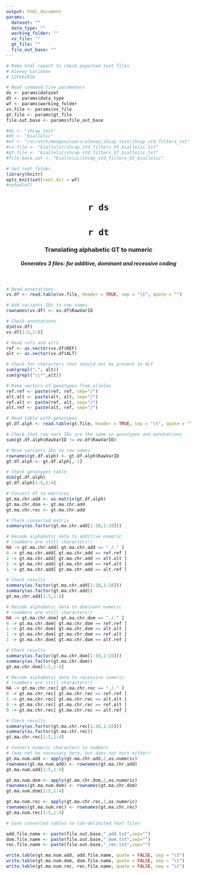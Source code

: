 ```yaml
---
output: html_document
params: 
  dataset: ""
  data_type: ""
  working_folder: ""
  vv_file: ""
  gt_file: ""
  file_out_base: ""
---
```


```r

# Make html report to check exported text files
# Alexey Larionov
# 12Feb2016

# Read command line parameters
ds <- params$dataset
dt <- params$data_type
wf <- params$working_folder
vv.file <- params$vv_file
gt.file <- params$gt_file
file.out.base <- params$file_out_base

#ds <- "ihcap_test"
#dt <- "biallelic"
#wf <- "/scratch/medgen/users/alexey/ihcap_test/ihcap_std_filters_txt"
#vv.file <- "biallelic/ihcap_std_filters_VV_biallelic.txt"
#gt.file <- "biallelic/ihcap_std_filters_GT_biallelic.txt"
#file.base.out <- "biallelic/ihcap_std_filters_GT_biallelic"

# Set root folder
library(knitr)
opts_knit$set(root.dir = wf)
#setwd(wf)

```

<center> <H1> `r ds` </H1> </center>
<center> <H1> `r dt` </H1> </center> 
<center> <H3> Translating alphabetic GT to numeric </H3> </center>
<center> <H5> Generates 3 files: for additive, dominant and recessive coding </H5> </center> 
<br>

```r

# Read annotations
vv.df <- read.table(vv.file, header = TRUE, sep = "\t", quote = "")

# Add variants IDs to row names
rownames(vv.df) <- vv.df$RawVarID

# Check annotations
dim(vv.df)
vv.df[1:5,1:8]

# Read refs and alts
ref <- as.vector(vv.df$REF)
alt <- as.vector(vv.df$ALT)

# Check for characters that should not be present in ALT
sum(grepl(",", alt))
sum(grepl("\\*",alt))

# Make vectors of genotypes from alleles
ref.ref <- paste(ref, ref, sep="/")
alt.alt <- paste(alt, alt, sep="/")
ref.alt <- paste(ref, alt, sep="/")
alt.ref <- paste(alt, ref, sep="/")

# Read table with genotypes
gt.df.alph <- read.table(gt.file, header = TRUE, sep = "\t", quote = "")

# Check that raw vars IDs are the same in genotypes and annotations
sum(gt.df.alph$RawVarID != vv.df$RawVarID)

# Move variants IDs to row names
rownames(gt.df.alph) <- gt.df.alph$RawVarID
gt.df.alph <- gt.df.alph[,-1]

# Check genotypes table
dim(gt.df.alph)
gt.df.alph[1:5,1:4]

# Convert df to matrices
gt.ma.chr.add <- as.matrix(gt.df.alph)
gt.ma.chr.dom <- gt.ma.chr.add
gt.ma.chr.rec <- gt.ma.chr.add

# Check converted matrix
summary(as.factor(gt.ma.chr.add[1:10,1:10]))

# Recode alphabetic data to additive numeric
# (numbers are still characters!)
NA -> gt.ma.chr.add[ gt.ma.chr.add == "./." ]
0 -> gt.ma.chr.add[ gt.ma.chr.add == ref.ref ]
2 -> gt.ma.chr.add[ gt.ma.chr.add == alt.alt ]
1 -> gt.ma.chr.add[ gt.ma.chr.add == ref.alt ]
1 -> gt.ma.chr.add[ gt.ma.chr.add == alt.ref ]

# Check results
summary(as.factor(gt.ma.chr.add[1:10,1:10]))
summary(as.factor(gt.ma.chr.add))
gt.ma.chr.add[1:5,1:4]

# Recode alphabetic data to dominant numeric
# (numbers are still characters!)
NA -> gt.ma.chr.dom[ gt.ma.chr.dom == "./." ]
0 -> gt.ma.chr.dom[ gt.ma.chr.dom == ref.ref ]
1 -> gt.ma.chr.dom[ gt.ma.chr.dom == alt.alt ]
1 -> gt.ma.chr.dom[ gt.ma.chr.dom == ref.alt ]
1 -> gt.ma.chr.dom[ gt.ma.chr.dom == alt.ref ]

# Check results
summary(as.factor(gt.ma.chr.dom[1:10,1:10]))
summary(as.factor(gt.ma.chr.dom))
gt.ma.chr.dom[1:5,1:4]

# Recode alphabetic data to recessive numeric
# (numbers are still characters!)
NA -> gt.ma.chr.rec[ gt.ma.chr.rec == "./." ]
0 -> gt.ma.chr.rec[ gt.ma.chr.rec == ref.ref ]
1 -> gt.ma.chr.rec[ gt.ma.chr.rec == alt.alt ]
0 -> gt.ma.chr.rec[ gt.ma.chr.rec == ref.alt ]
0 -> gt.ma.chr.rec[ gt.ma.chr.rec == alt.ref ]

# Check results
summary(as.factor(gt.ma.chr.rec[1:10,1:10]))
summary(as.factor(gt.ma.chr.rec))
gt.ma.chr.rec[1:5,1:4]

# Convert numeric characters to numbers
# (may not be necessary here, but does not hurt either)
gt.ma.num.add <- apply(gt.ma.chr.add,2,as.numeric)
rownames(gt.ma.num.add) <- rownames(gt.ma.chr.add)
gt.ma.num.add[1:5,1:4]

gt.ma.num.dom <- apply(gt.ma.chr.dom,2,as.numeric)
rownames(gt.ma.num.dom) <- rownames(gt.ma.chr.dom)
gt.ma.num.dom[1:5,1:4]

gt.ma.num.rec <- apply(gt.ma.chr.rec,2,as.numeric)
rownames(gt.ma.num.rec) <- rownames(gt.ma.chr.rec)
gt.ma.num.rec[1:5,1:4]

# Save converted tables to tab-delimited text files

add.file.name <- paste(file.out.base,"_add.txt",sep="")
dom.file.name <- paste(file.out.base,"_dom.txt",sep="")
rec.file.name <- paste(file.out.base,"_rec.txt",sep="")

write.table(gt.ma.num.add, add.file.name, quote = FALSE, sep = "\t")
write.table(gt.ma.num.dom, dom.file.name, quote = FALSE, sep = "\t")
write.table(gt.ma.num.rec, rec.file.name, quote = FALSE, sep = "\t")

```
